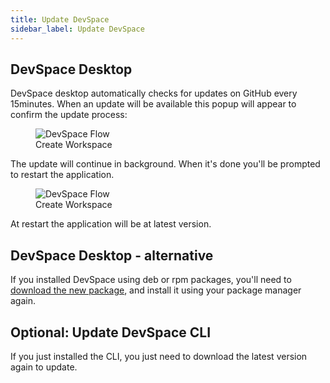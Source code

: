 ```yaml
---
title: Update DevSpace
sidebar_label: Update DevSpace
---
```



## DevSpace Desktop

DevSpace desktop automatically checks for updates on GitHub every 15minutes.
When an update will be available this popup will appear to confirm the update process:

<figure>
  <img src="/docs/media/devspace-update-available.png" alt="DevSpace Flow" />
  <figcaption>Create Workspace</figcaption>
</figure>

The update will continue in background. When it's done you'll be prompted to restart the application.

<figure>
  <img src="/docs/media/devspace-update-done.png" alt="DevSpace Flow" />
  <figcaption>Create Workspace</figcaption>
</figure>

At restart the application will be at latest version.

## DevSpace Desktop - alternative

If you installed DevSpace using deb or rpm packages, you'll need to [download the
new package](https://dev.khulnasoft.com/releases/latest/), and install it using your package manager again.

## Optional: Update DevSpace CLI

If you just installed the CLI, you just need to download the latest version again
to update.
